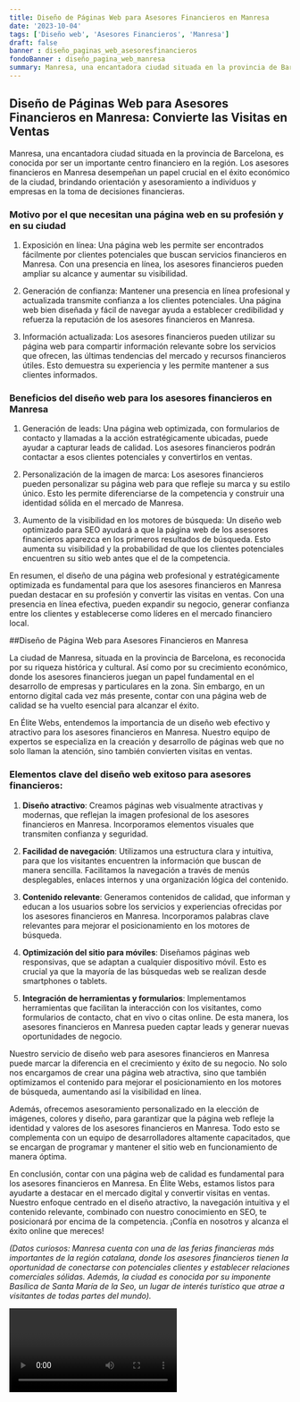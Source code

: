 ```yaml
---
title: Diseño de Páginas Web para Asesores Financieros en Manresa
date: '2023-10-04'
tags: ['Diseño web', 'Asesores Financieros', 'Manresa']
draft: false
banner : diseño_paginas_web_asesoresfinancieros
fondoBanner : diseño_pagina_web_manresa
summary: Manresa, una encantadora ciudad situada en la provincia de Barcelona, es conocida por ser un importante centro financiero en la región. Los asesores financieros en Manresa desempeñan un papel crucial en el éxito económico de la ciudad, brindando orientación y asesoramiento a individuos y empresas en la toma de decisiones financieras.
---
```


## Diseño de Páginas Web para Asesores Financieros en Manresa: Convierte las Visitas en Ventas

Manresa, una encantadora ciudad situada en la provincia de Barcelona, es conocida por ser un importante centro financiero en la región. Los asesores financieros en Manresa desempeñan un papel crucial en el éxito económico de la ciudad, brindando orientación y asesoramiento a individuos y empresas en la toma de decisiones financieras.

### Motivo por el que necesitan una página web en su profesión y en su ciudad

1. Exposición en línea: Una página web les permite ser encontrados fácilmente por clientes potenciales que buscan servicios financieros en Manresa. Con una presencia en línea, los asesores financieros pueden ampliar su alcance y aumentar su visibilidad.

2. Generación de confianza: Mantener una presencia en línea profesional y actualizada transmite confianza a los clientes potenciales. Una página web bien diseñada y fácil de navegar ayuda a establecer credibilidad y refuerza la reputación de los asesores financieros en Manresa.

3. Información actualizada: Los asesores financieros pueden utilizar su página web para compartir información relevante sobre los servicios que ofrecen, las últimas tendencias del mercado y recursos financieros útiles. Esto demuestra su experiencia y les permite mantener a sus clientes informados.

### Beneficios del diseño web para los asesores financieros en Manresa

1. Generación de leads: Una página web optimizada, con formularios de contacto y llamadas a la acción estratégicamente ubicadas, puede ayudar a capturar leads de calidad. Los asesores financieros podrán contactar a esos clientes potenciales y convertirlos en ventas.

2. Personalización de la imagen de marca: Los asesores financieros pueden personalizar su página web para que refleje su marca y su estilo único. Esto les permite diferenciarse de la competencia y construir una identidad sólida en el mercado de Manresa.

3. Aumento de la visibilidad en los motores de búsqueda: Un diseño web optimizado para SEO ayudará a que la página web de los asesores financieros aparezca en los primeros resultados de búsqueda. Esto aumenta su visibilidad y la probabilidad de que los clientes potenciales encuentren su sitio web antes que el de la competencia.

En resumen, el diseño de una página web profesional y estratégicamente optimizada es fundamental para que los asesores financieros en Manresa puedan destacar en su profesión y convertir las visitas en ventas. Con una presencia en línea efectiva, pueden expandir su negocio, generar confianza entre los clientes y establecerse como líderes en el mercado financiero local.

<GifSeo />

<Cta />

##Diseño de Página Web para Asesores Financieros en Manresa

La ciudad de Manresa, situada en la provincia de Barcelona, es reconocida por su riqueza histórica y cultural. Así como por su crecimiento económico, donde los asesores financieros juegan un papel fundamental en el desarrollo de empresas y particulares en la zona. Sin embargo, en un entorno digital cada vez más presente, contar con una página web de calidad se ha vuelto esencial para alcanzar el éxito.

En Élite Webs, entendemos la importancia de un diseño web efectivo y atractivo para los asesores financieros en Manresa. Nuestro equipo de expertos se especializa en la creación y desarrollo de páginas web que no solo llaman la atención, sino también convierten visitas en ventas.

### Elementos clave del diseño web exitoso para asesores financieros:

1. **Diseño atractivo**: Creamos páginas web visualmente atractivas y modernas, que reflejan la imagen profesional de los asesores financieros en Manresa. Incorporamos elementos visuales que transmiten confianza y seguridad.

2. **Facilidad de navegación**: Utilizamos una estructura clara y intuitiva, para que los visitantes encuentren la información que buscan de manera sencilla. Facilitamos la navegación a través de menús desplegables, enlaces internos y una organización lógica del contenido.

3. **Contenido relevante**: Generamos contenidos de calidad, que informan y educan a los usuarios sobre los servicios y experiencias ofrecidas por los asesores financieros en Manresa. Incorporamos palabras clave relevantes para mejorar el posicionamiento en los motores de búsqueda.

4. **Optimización del sitio para móviles**: Diseñamos páginas web responsivas, que se adaptan a cualquier dispositivo móvil. Esto es crucial ya que la mayoría de las búsquedas web se realizan desde smartphones o tablets.

5. **Integración de herramientas y formularios**: Implementamos herramientas que facilitan la interacción con los visitantes, como formularios de contacto, chat en vivo o citas online. De esta manera, los asesores financieros en Manresa pueden captar leads y generar nuevas oportunidades de negocio.

Nuestro servicio de diseño web para asesores financieros en Manresa puede marcar la diferencia en el crecimiento y éxito de su negocio. No solo nos encargamos de crear una página web atractiva, sino que también optimizamos el contenido para mejorar el posicionamiento en los motores de búsqueda, aumentando así la visibilidad en línea.

Además, ofrecemos asesoramiento personalizado en la elección de imágenes, colores y diseño, para garantizar que la página web refleje la identidad y valores de los asesores financieros en Manresa. Todo esto se complementa con un equipo de desarrolladores altamente capacitados, que se encargan de programar y mantener el sitio web en funcionamiento de manera óptima.

En conclusión, contar con una página web de calidad es fundamental para los asesores financieros en Manresa. En Élite Webs, estamos listos para ayudarte a destacar en el mercado digital y convertir visitas en ventas. Nuestro enfoque centrado en el diseño atractivo, la navegación intuitiva y el contenido relevante, combinado con nuestro conocimiento en SEO, te posicionará por encima de la competencia. ¡Confía en nosotros y alcanza el éxito online que mereces!

*(Datos curiosos: Manresa cuenta con una de las ferias financieras más importantes de la región catalana, donde los asesores financieros tienen la oportunidad de conectarse con potenciales clientes y establecer relaciones comerciales sólidas. Además, la ciudad es conocida por su imponente Basílica de Santa María de la Seo, un lugar de interés turístico que atrae a visitantes de todas partes del mundo).*

<Video />

<CtaBot job='Asesores Financieros' city='Manresa'/>

<Gmaps query='Manresa+españa+maps' />